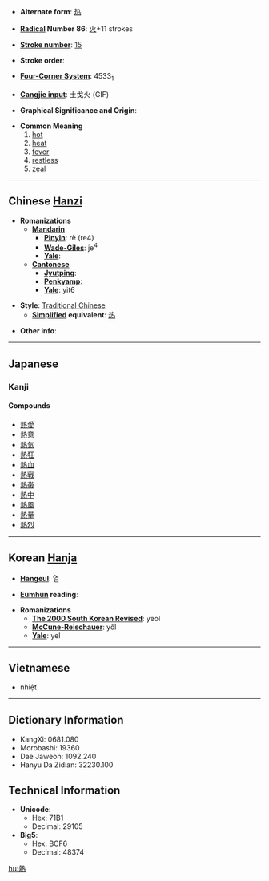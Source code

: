 * '''Alternate form''': [[热]]

* '''[[Wiktionary:Chinese radical index| Radical]] Number 86''': [[Wiktionary:Chinese radical index 火|火]]+11 strokes

* '''[[Wiktionary:Chinese total strokes index|Stroke number]]''': [[Wiktionary:Chinese total strokes index 15|15]]

* '''Stroke order''': 

* '''[[Wiktionary:Chinese four corner index|Four-Corner System]]''': 4533<sub>1</sub>

* '''[[Wiktionary:Chinese Cangjie index|Cangjie input]]''': 土戈火 (GIF)

* '''Graphical Significance and Origin''': 

* '''Common Meaning'''
*#[[hot]]
*# [[heat]]
*# [[fever]]
*# [[restless]]
*# [[zeal]]


----

== Chinese [[Hanzi]] ==

* '''Romanizations'''
** '''[[Mandarin]]'''
*** '''[[Pinyin]]''': rè (re4)
*** '''[[Wade-Giles]]''': je<sup>4</sup>
*** '''[[Yale]]''': 
** '''[[Cantonese]]'''
*** '''[[Jyutping]]''':
*** '''[[Penkyamp]]''': 
*** '''[[Yale]]''': yit6

* '''Style''': [[Traditional Chinese]] 
** '''[[Simplified Chinese|Simplified]] equivalent''': [[热]]

* '''Other info''': 

-----

== Japanese ==
===Kanji===
{{kanji|[[ねつ]] (netsu), [[ぜつ]] (zetsu), [[ねち]] (nechi)|[[あつい]] ([[熱い]], atsui)}}

====Compounds====
*[[熱愛]]
*[[熱意]]
*[[熱気]]
*[[熱狂]]
*[[熱血]]
*[[熱戦]]
*[[熱帯]]
*[[熱中]]
*[[熱風]]
*[[熱量]]
*[[熱烈]]

------

== Korean [[Hanja]] ==

* '''[[Hangeul]]''': 열

* '''[[Eumhun]] reading''': 

* '''Romanizations'''
** '''[[The 2000 South Korean Revised Romanization|The 2000 South Korean Revised]]''': yeol
** '''[[McCune-Reischauer]]''': yŏl
** '''[[Yale]]''': yel

-----

==Vietnamese==

*nhiệt

-----

== Dictionary Information ==

* KangXi: 0681.080
* Morobashi: 19360
* Dae Jaweon: 1092.240
* Hanyu Da Zidian: 32230.100

== Technical Information ==

* '''Unicode''':
** Hex: 71B1
** Decimal: 29105
* '''Big5''':
** Hex: BCF6
** Decimal: 48374

[[hu:熱]]